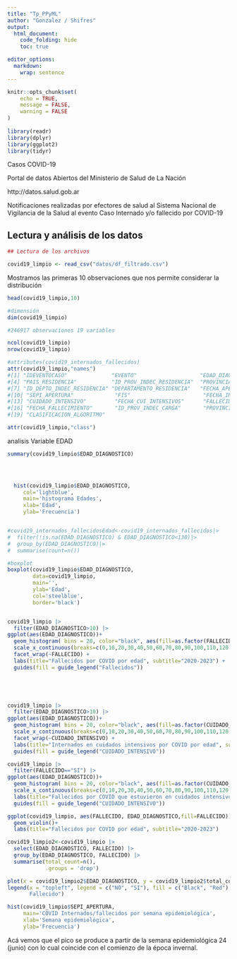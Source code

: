 ```yaml
---
title: "Tp_PPyML"
author: "Gonzalez / Shifres"
output: 
  html_document:
    code_folding: hide
    toc: true

editor_options: 
  markdown: 
    wrap: sentence
---
```


```r
knitr::opts_chunk$set(
	echo = TRUE,
	message = FALSE,
	warning = FALSE
)
 
library(readr)
library(dplyr)
library(ggplot2)
library(tidyr)

```

Casos COVID-19

Portal de datos Abiertos del Ministerio de Salud de La Nación

http://datos.salud.gob.ar

Notificaciones realizadas por efectores de salud al Sistema Nacional de Vigilancia de la Salud al evento Caso Internado y/o fallecido por COVID-19 

## Lectura y análisis de los datos

```r

## Lectura de los archivos

covid19_limpio <- read_csv("datos/df_filtrado.csv")

```

Mostramos las primeras 10 observaciones que nos permite considerar la distribución 


```r
head(covid19_limpio,10)
```

```r

#dimensión 
dim(covid19_limpio)

#246917 observaciones 19 variables

ncol(covid19_limpio)
nrow(covid19_limpio)

#attributes(covid19_internados_fallecidos)
attr(covid19_limpio,"names") 
#[1] "IDEVENTOCASO"              "EVENTO"                    "EDAD_DIAGNOSTICO"         
#[4] "PAIS_RESIDENCIA"           "ID_PROV_INDEC_RESIDENCIA"  "PROVINCIA_RESIDENCIA"     
#[7] "ID_DEPTO_INDEC_RESIDENCIA" "DEPARTAMENTO_RESIDENCIA"   "FECHA_APERTURA"           
#[10] "SEPI_APERTURA"             "FIS"                       "FECHA_INTERNACION"        
#[13] "CUIDADO_INTENSIVO"         "FECHA_CUI_INTENSIVOS"      "FALLECIDO"                
#[16] "FECHA_FALLECIMIENTO"       "ID_PROV_INDEC_CARGA"       "PROVINCIA_CARGA"          
#[19] "CLASIFICACION_ALGORITMO"  

attr(covid19_limpio,"class")  
```
analisis Variable EDAD

```r

summary(covid19_limpio$EDAD_DIAGNOSTICO)



  
  hist(covid19_limpio$EDAD_DIAGNOSTICO,
     col='lightblue',
     main='histograma Edades',
     xlab='Edad',
     ylab='Frecuencia')


#covid19_internados_fallecidosEdad<-covid19_internados_fallecidos|> 
#  filter(!is.na(EDAD_DIAGNOSTICO) & EDAD_DIAGNOSTICO<130)|> 
#  group_by(EDAD_DIAGNOSTICO)|>
#  summarise(count=n())

```
```r



#boxplot
boxplot(covid19_limpio$EDAD_DIAGNOSTICO,
        data=covid19_limpio,
        main='',
        ylab='Edad',
        col='steelblue',
        border='black')



```


```r

covid19_limpio |> 
  filter(EDAD_DIAGNOSTICO>10) |>
ggplot(aes(EDAD_DIAGNOSTICO))+
  geom_histogram( bins = 20, color="black", aes(fill=as.factor(FALLECIDO)))+
  scale_x_continuous(breaks=c(0,10,20,30,40,50,60,70,80,90,100,110,120,130))+
  facet_wrap(~FALLECIDO) +
  labs(title="Fallecidos por COVID por edad", subtitle="2020-2023") +
  guides(fill = guide_legend("Fallecidos")) 



  
```


```r
covid19_limpio |> 
  filter(EDAD_DIAGNOSTICO>10) |>
ggplot(aes(EDAD_DIAGNOSTICO))+
  geom_histogram( bins = 20, color="black", aes(fill=as.factor(CUIDADO_INTENSIVO)))+
  scale_x_continuous(breaks=c(0,10,20,30,40,50,60,70,80,90,100,110,120,130))+
  facet_wrap(~CUIDADO_INTENSIVO) +
  labs(title="Internados en cuidados intensivos por COVID por edad", subtitle="2020-2023") +
  guides(fill = guide_legend("CUIDADO_INTENSIVO")) 

```


```r

covid19_limpio |> 
  filter(FALLECIDO=="SI") |>
ggplot(aes(EDAD_DIAGNOSTICO))+
  geom_histogram( bins = 20, color="black", aes(fill=as.factor(CUIDADO_INTENSIVO)),center=2.5)+
  scale_x_continuous(breaks=c(0,10,20,30,40,50,60,70,80,90,100,110,120,130))+
  labs(title="Fallecidos por COVID que estuvieron en cuidados intensivos por edad", subtitle="2020-2023") +
  guides(fill = guide_legend("CUIDADO_INTENSIVO"))

```


```r

ggplot(covid19_limpio, aes(FALLECIDO, EDAD_DIAGNOSTICO,fill=FALLECIDO)) + 
  geom_violin()+
  labs(title="Fallecidos por COVID por edad", subtitle="2020-2023") 

```

```r
covid19_limpio2<-covid19_limpio |>
  select(EDAD_DIAGNOSTICO, FALLECIDO) |>
  group_by(EDAD_DIAGNOSTICO, FALLECIDO) |>
  summarise(total_count=n(),
            .groups = 'drop')

plot(x = covid19_limpio2$EDAD_DIAGNOSTICO, y = covid19_limpio2$total_count, col = factor(covid19_limpio2$FALLECIDO), xlab="Edad", ylab="Cantidad",main="Fallecidos por COVID por edad")
legend(x = "topleft", legend = c("NO", "SI"), fill = c("Black", "Red"), title = "
       Fallecido")


```



```r

hist(covid19_limpio$SEPI_APERTURA,
     main='COVID Internados/fallecidos por semana epidemiológica',
     xlab='Semana epidemiológica',
     ylab='Frecuencia')
```


Acá vemos que el pico se produce a partir de la semana epidemiológica 24 (junio) con lo cual coincide con el comienzo de la época invernal.




